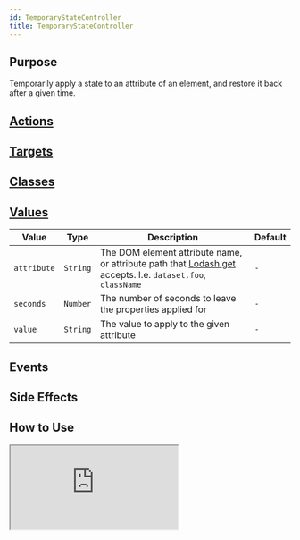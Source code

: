 ```yaml
---
id: TemporaryStateController
title: TemporaryStateController
---
```




## Purpose

Temporarily apply a state to an attribute of an element, and restore it back after a given time.

## [Actions](https://stimulus.hotwire.dev/reference/actions)
<NoActions/>

## [Targets](https://stimulus.hotwire.dev/reference/targets)
<NoTargets/>

## [Classes](https://stimulus.hotwire.dev/reference/classes)
<NoClasses/>

## [Values](https://stimulus.hotwire.dev/reference/values)

| Value       | Type     | Description                                                                                                                                | Default |
|-------------|----------|--------------------------------------------------------------------------------------------------------------------------------------------|---------|
| `attribute` | `String` | The DOM element attribute name, or attribute path that [Lodash.get](https://lodash.com/docs/#get) accepts. I.e. `dataset.foo`, `className` | `-`     |
| `seconds`   | `Number` | The number of seconds to leave the properties applied for                                                                                  | `-`     |
| `value`     | `String` | The value to apply to the given attribute                                                                                                  | `-`     |

## Events
<NoEvents/>


## Side Effects
<NoSideEffects/>

## How to Use

<iframe
  src="https:///stimulus-library.netlify.app/controllers/temporary_state_controller.html"
  style={{width: "100%", height: "500px", border: "0", borderRadius: "4px", overflow: "hidden"}}
  sandbox="allow-forms allow-modals allow-popups allow-presentation allow-same-origin allow-scripts"
/>

